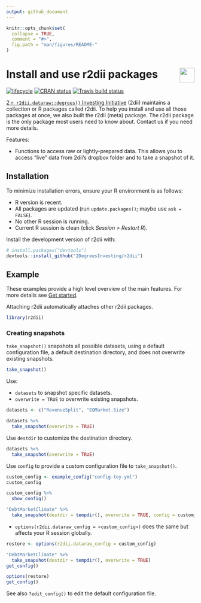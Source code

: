 ```yaml
---
output: github_document 
---
```

<!-- README.md is generated from README.Rmd. Please edit that file -->

```r
knitr::opts_chunk$set(
  collapse = TRUE,
  comment = "#>",
  fig.path = "man/figures/README-"
)
```

# <img src="https://i.imgur.com/3jITMq8.png" align="right" height=40 /> Install and use r2dii packages

<!-- badges: start -->
[![lifecycle](https://img.shields.io/badge/lifecycle-experimental-orange.svg)](https://www.tidyverse.org/lifecycle/#experimental)
[![CRAN status](https://www.r-pkg.org/badges/version/r2dii)](https://CRAN.R-project.org/package=r2dii)
[![Travis build status](https://travis-ci.org/2DegreesInvesting/r2dii.svg?branch=master)](https://travis-ci.org/2DegreesInvesting/r2dii)
<!-- badges: end -->

[2 `r r2dii.dataraw::degrees()` Investing Initiative](https://2degrees-investing.org/) (2dii) maintains a collection or R packages called r2dii. To help you install and use all those packages at once, we also built the r2dii (meta) package. The r2dii package is the only package most users need to know about. Contact us if you need more details.

Features:

* Functions to access raw or lightly-prepared data. This allows you to access "live" data from 2dii's dropbox folder and to take a snapshot of it.

## Installation

To minimize installation errors, ensure your R environment is as follows:

* R version is recent.
* All packages are updated (run `update.packages()`; maybe use `ask = FALSE`).
* No other R session is running.
* Current R session is clean (click *Session \> Restart R*).

Install the development version of r2dii with:

```r
# install.packages("devtools")
devtools::install_github("2DegreesInvesting/r2dii")
```

## Example

These examples provide a high level overview of the main features. For more details see [Get started](articles/r2dii.html).

Attaching r2dii automatically attaches other r2dii packages.

```r
library(r2dii)
```

### Creating snapshots

`take_snapshot()` snapshots all possible datasets, using a default configuration file, a default destination directory, and does not overwrite existing snapshots.

```r
take_snapshot()
```

Use:

* `datasets` to snapshot specific datasets.
* `overwrite = TRUE` to overwrite existing snapshots.

```r
datasets <- c("RevenueSplit", "EQMarket.Size")

datasets %>% 
  take_snapshot(overwrite = TRUE)
```

Use `destdir` to customize the destination directory.

```r
datasets %>% 
  take_snapshot(overwrite = TRUE)
```

Use `config` to provide a custom configuration file to `take_snapshot()`.

```r
custom_config <- example_config("config-toy.yml")
custom_config

custom_config %>% 
  show_config()

"DebtMarketClimate" %>% 
  take_snapshot(destdir = tempdir(), overwrite = TRUE, config = custom_config)
```

* `options(r2dii.dataraw_config = <custom_config>)` does the same but affects your R session globally.

```r
restore <- options(r2dii.dataraw_config = custom_config)

"DebtMarketClimate" %>% 
  take_snapshot(destdir = tempdir(), overwrite = TRUE)
get_config()

options(restore)
get_config()
```

See also `?edit_config()` to edit the default configuration file.
